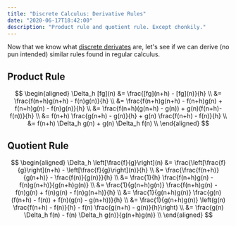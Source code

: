 ```yaml
---
title: "Discrete Calculus: Derivative Rules"
date: "2020-06-17T18:42:00"
description: "Product rule and quotient rule. Except chonkily."
---
```


Now that we know what [discrete derivates](/blog/discrete-derivate) are, let's see if we can derive (no pun intended) similar rules found in regular calculus.

## Product Rule

$$
\begin{aligned}
\Delta_h [fg](n)
	&= \frac{[fg](n+h) - [fg](n)}{h} \\
	&= \frac{f(n+h)g(n+h) - f(n)g(n)}{h} \\
	&= \frac{f(n+h)g(n+h) - f(n+h)g(n) + f(n+h)g(n) - f(n)g(n)}{h} \\
	&= \frac{f(n+h)(g(n+h) - g(n)) + g(n)(f(n+h)-f(n))}{h} \\
	&= f(n+h) \frac{g(n+h) - g(n)}{h} + g(n) \frac{f(n+h) - f(n)}{h} \\
	&= f(n+h) \Delta_h g(n) + g(n) \Delta_h f(n) \\
\end{aligned}
$$

## Quotient Rule

$$
\begin{aligned}
\Delta_h \left[\frac{f}{g}\right](n)
	&= \frac{\left[\frac{f}{g}\right](n+h) - \left[\frac{f}{g}\right](n)}{h} \\
	&= \frac{\frac{f(n+h)}{g(n+h)} - \frac{f(n)}{g(n)}}{h} \\
	&= \frac{1}{h} \frac{f(n+h)g(n) - f(n)g(n+h)}{g(n+h)g(n)} \\
	&= \frac{1}{g(n+h)g(n)} \frac{f(n+h)g(n) - f(n)g(n) + f(n)g(n) - f(n)g(n+h)}{h} \\
	&= \frac{1}{g(n+h)g(n)} \frac{g(n)(f(n+h) - f(n)) + f(n)(g(n) - g(n+h))}{h} \\
	&= \frac{1}{g(n+h)g(n)} \left(g(n) \frac{f(n+h) - f(n)}{h} - f(n) \frac{g(n+h) - g(n)}{h}\right) \\
	&= \frac{g(n) \Delta_h f(n) - f(n) \Delta_h g(n)}{g(n+h)g(n)} \\
\end{aligned}
$$
